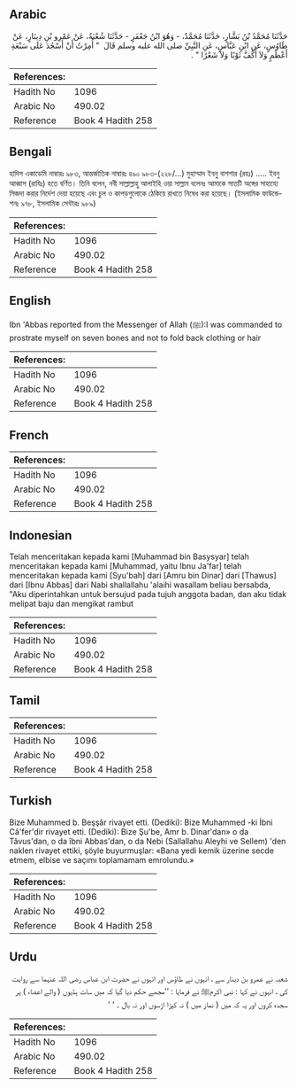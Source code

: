 ## Arabic


<div dir="rtl" lang="ar" style={{fontSize:'larger',backgroundColor:'#f8f9fa',padding:20}}>
حَدَّثَنَا مُحَمَّدُ بْنُ بَشَّارٍ، حَدَّثَنَا مُحَمَّدٌ، - وَهُوَ ابْنُ جَعْفَرٍ - حَدَّثَنَا شُعْبَةُ، عَنْ عَمْرِو بْنِ دِينَارٍ، عَنْ طَاوُسٍ، عَنِ ابْنِ عَبَّاسٍ، عَنِ النَّبِيِّ صلى الله عليه وسلم قَالَ ‏ "‏ أُمِرْتُ أَنْ أَسْجُدَ عَلَى سَبْعَةِ أَعْظُمٍ وَلاَ أَكُفَّ ثَوْبًا وَلاَ شَعْرًا ‏"‏ ‏.‏
</div>
<div style={{backgroundColor:'#f8f9fa',padding:20, marginBottom: 10}}><table> <thead> <tr> <th>References:</th> <th></th> </tr> </thead> <tbody><tr><td>Hadith No</td><td>1096</td></tr><tr><td>Arabic No</td><td>490.02</td></tr><tr><td>Reference</td><td>Book 4 Hadith 258</td></tr></tbody></table></div>

## Bengali


<div dir="ltr" lang="bn" style={{fontSize:'larger',backgroundColor:'#f8f9fa',padding:20}}>
হাদিস একাডেমি নাম্বারঃ ৯৮৩, আন্তর্জাতিক নাম্বারঃ ৪৯০ ৯৮৩-(২২৮/...) মুহাম্মাদ ইবনু বাশশার (রহঃ) ..... ইবনু আব্বাস (রাযিঃ) হতে বর্ণিত। তিনি বলেন, নবী সাল্লাল্লাহু আলাইহি ওয়া সাল্লাম বলেনঃ আমাকে সাতটি অঙ্গের সাহায্যে সিজদা করার নির্দেশ দেয়া হয়েছে এবং চুল ও কাপড়গুলোকে ঠেকিয়ে রাখতে নিষেধ করা হয়েছে। (ইসলামিক ফাউন্ডেশনঃ ৯৭৮, ইসলামিক সেন্টারঃ ৯৮৯)
</div>
<div style={{backgroundColor:'#f8f9fa',padding:20, marginBottom: 10}}><table> <thead> <tr> <th>References:</th> <th></th> </tr> </thead> <tbody><tr><td>Hadith No</td><td>1096</td></tr><tr><td>Arabic No</td><td>490.02</td></tr><tr><td>Reference</td><td>Book 4 Hadith 258</td></tr></tbody></table></div>

## English


<div dir="ltr" lang="en" style={{fontSize:'larger',backgroundColor:'#f8f9fa',padding:20}}>
Ibn 'Abbas reported from the Messenger of Allah (ﷺ):I was commanded to prostrate myself on seven bones and not to fold back clothing or hair
</div>
<div style={{backgroundColor:'#f8f9fa',padding:20, marginBottom: 10}}><table> <thead> <tr> <th>References:</th> <th></th> </tr> </thead> <tbody><tr><td>Hadith No</td><td>1096</td></tr><tr><td>Arabic No</td><td>490.02</td></tr><tr><td>Reference</td><td>Book 4 Hadith 258</td></tr></tbody></table></div>

## French


<div dir="ltr" lang="fr" style={{fontSize:'larger',backgroundColor:'#f8f9fa',padding:20}}>

</div>
<div style={{backgroundColor:'#f8f9fa',padding:20, marginBottom: 10}}><table> <thead> <tr> <th>References:</th> <th></th> </tr> </thead> <tbody><tr><td>Hadith No</td><td>1096</td></tr><tr><td>Arabic No</td><td>490.02</td></tr><tr><td>Reference</td><td>Book 4 Hadith 258</td></tr></tbody></table></div>

## Indonesian


<div dir="ltr" lang="id" style={{fontSize:'larger',backgroundColor:'#f8f9fa',padding:20}}>
Telah menceritakan kepada kami [Muhammad bin Basysyar] telah menceritakan kepada kami [Muhammad, yaitu Ibnu Ja'far] telah menceritakan kepada kami [Syu'bah] dari [Amru bin Dinar] dari [Thawus] dari [Ibnu Abbas] dari Nabi shallallahu 'alaihi wasallam beliau bersabda, "Aku diperintahkan untuk bersujud pada tujuh anggota badan, dan aku tidak melipat baju dan mengikat rambut
</div>
<div style={{backgroundColor:'#f8f9fa',padding:20, marginBottom: 10}}><table> <thead> <tr> <th>References:</th> <th></th> </tr> </thead> <tbody><tr><td>Hadith No</td><td>1096</td></tr><tr><td>Arabic No</td><td>490.02</td></tr><tr><td>Reference</td><td>Book 4 Hadith 258</td></tr></tbody></table></div>

## Tamil


<div dir="ltr" lang="ta" style={{fontSize:'larger',backgroundColor:'#f8f9fa',padding:20}}>

</div>
<div style={{backgroundColor:'#f8f9fa',padding:20, marginBottom: 10}}><table> <thead> <tr> <th>References:</th> <th></th> </tr> </thead> <tbody><tr><td>Hadith No</td><td>1096</td></tr><tr><td>Arabic No</td><td>490.02</td></tr><tr><td>Reference</td><td>Book 4 Hadith 258</td></tr></tbody></table></div>

## Turkish


<div dir="ltr" lang="tr" style={{fontSize:'larger',backgroundColor:'#f8f9fa',padding:20}}>
Bize Muhammed b. Beşşâr rivayet etti. (Dediki): Bize Muhammed -ki İbni Câ'fer'dir rivayet etti. (Dediki): Bize Şu'be, Amr b. Dinar'dan» o da Tâvus'dan, o da îbni Abbas'dan, o da Nebi (Sallallahu Aleyhi ve Sellem) 'den naklen rivayet ettiki, şöyle buyurmuşlar: «Bana yedi kemik üzerine secde etmem, elbise ve saçımı toplamamam emrolundu.»
</div>
<div style={{backgroundColor:'#f8f9fa',padding:20, marginBottom: 10}}><table> <thead> <tr> <th>References:</th> <th></th> </tr> </thead> <tbody><tr><td>Hadith No</td><td>1096</td></tr><tr><td>Arabic No</td><td>490.02</td></tr><tr><td>Reference</td><td>Book 4 Hadith 258</td></tr></tbody></table></div>

## Urdu


<div dir="rtl" lang="ur" style={{fontSize:'larger',backgroundColor:'#f8f9fa',padding:20}}>
شعبہ نے عمرو بن دینار سے ، انہوں نے طاؤس اور انہوں نے حضرت ابن عباس رضی اللہ عنہما سے روایت کی ، انہوں نے کہا : نبی اکرمﷺ نے فرمایا : ’’مجھے حکم دیا گیا کہ میں سات ہڈیوں ( والے اعضاء ) پر سجدہ کروں اور یہ کہ میں ( نماز میں ) نہ کپڑا اڑسوں اور نہ بال ۔ ‘ ‘
</div>
<div style={{backgroundColor:'#f8f9fa',padding:20, marginBottom: 10}}><table> <thead> <tr> <th>References:</th> <th></th> </tr> </thead> <tbody><tr><td>Hadith No</td><td>1096</td></tr><tr><td>Arabic No</td><td>490.02</td></tr><tr><td>Reference</td><td>Book 4 Hadith 258</td></tr></tbody></table></div>